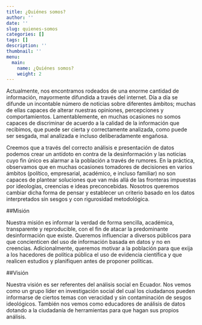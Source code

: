```yaml
---
title: ¿Quiénes somos?
author: ''
date: ''
slug: quienes-somos
categories: []
tags: []
description: ''
thumbnail: ''
menu: 
  main: 
    name: ¿Quiénes somos?
    weight: 2
---
```


Actualmente, nos encontramos rodeados de una enorme cantidad de información, mayormente difundida a través del internet. Día a día se difunde un incontable número de noticias sobre diferentes ámbitos; muchas de ellas capaces de alterar nuestras opiniones, percepciones y comportamientos. Lamentablemente, en muchas ocasiones no somos capaces de discriminar de acuerdo a la calidad de la información que recibimos, que puede ser cierta y correctamente analizada, como puede ser sesgada, mal analizada e incluso deliberadamente engañosa.

Creemos que a través del correcto análisis e presentación de datos podemos crear un antídoto en contra de la desinformación y las noticias cuyo fin único es alarmar a la población a través de rumores. En la práctica, observamos que en muchas ocasiones tomadores de decisiones en varios ámbitos (político, empresarial, académico, e incluso familiar) no son capaces de plantear soluciones que van más allá de las fronteras impuestas por ideologías, creencias e ideas preconcebidas. Nosotros queremos cambiar dicha forma de pensar y establecer un criterio basado en los datos interpretados sin sesgos y con rigurosidad metodológica.

##Misión

Nuestra misión es informar la verdad de forma sencilla, académica, transparente y reproducible, con el fin de atacar la predominante desinformación que existe. Queremos influenciar a diversos públicos para que concienticen del uso de información basada en datos y no en creencias. Adicionalmente, queremos motivar a la población para que exija a los hacedores de política pública el uso de evidencia científica y que realicen estudios y planifiquen antes de proponer políticas. 

##Visión

Nuestra visión es ser referentes del análisis social en Ecuador. Nos vemos como un grupo líder en investigación social del cual los ciudadanos pueden informarse de ciertos temas con veracidad y sin contaminación de sesgos ideológicos. También nos vemos como educadores de análisis de datos dotando a la ciudadanía de herramientas para que hagan sus propios análisis.
